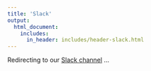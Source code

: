 ```yaml
---
title: 'Slack'
output:
  html_document:
    includes:
      in_header: includes/header-slack.html
---
```


Redirecting to our [<i class="fa fa-slack"></i> Slack channel](https://join.slack.com/t/nyhackr/shared_invite/zt-z14v6jw3-2O~Ftvy7CaTQKSGd3an13A?utm_source=nyhackr) ...
